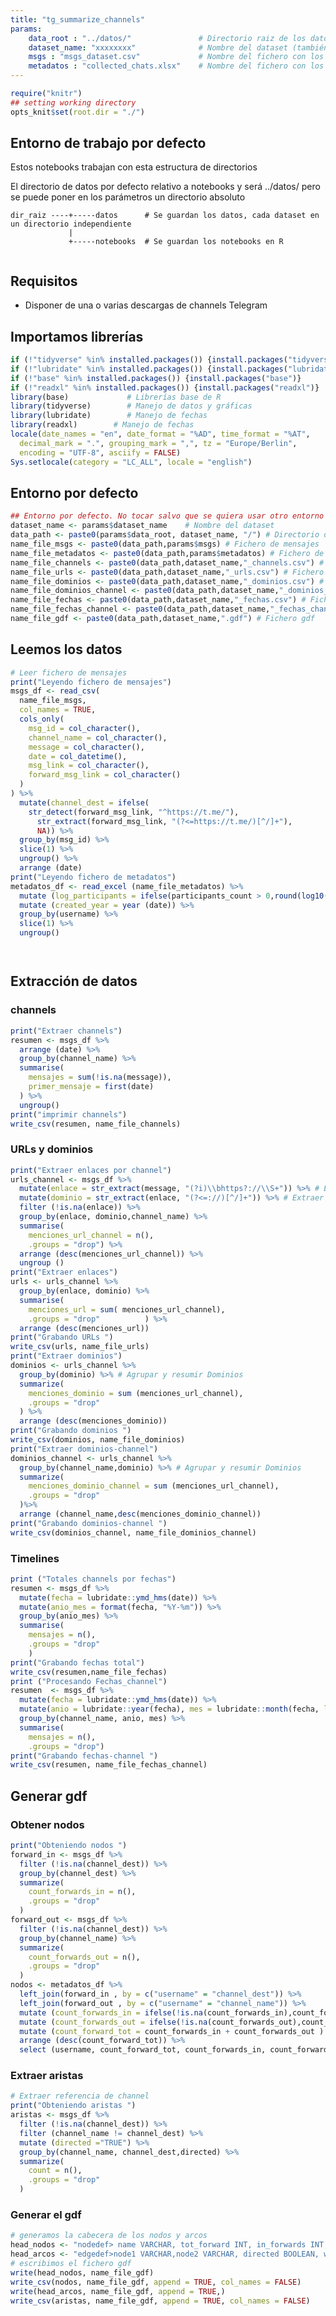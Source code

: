 ---
title: "tg_summarize_channels"
params: 
    data_root : "../datos/"               # Directorio raiz de los datos
    dataset_name: "xxxxxxxx"              # Nombre del dataset (también será el nombre del directorio)
    msgs : "msgs_dataset.csv"             # Nombre del fichero con los mensajes
    metadatos : "collected_chats.xlsx"    # Nombre del fichero con los metadatos de los channels
---

```{r setup, 	echo = TRUE,message = FALSE,	warning = FALSE,include=FALSE, cache = FALSE}

require("knitr")
## setting working directory
opts_knit$set(root.dir = "./")
```

## Entorno de trabajo por defecto

Estos notebooks trabajan con esta estructura de directorios

El directorio de datos por defecto relativo a notebooks y será ../datos/ pero se puede poner en los parámetros un directorio absoluto

```         
dir_raiz ----+-----datos      # Se guardan los datos, cada dataset en un directorio independiente
             |
             +-----notebooks  # Se guardan los notebooks en R
             
```

## Requisitos

-   Disponer de una o varias descargas de channels Telegram

## Importamos librerías

```{r libraries}
if (!"tidyverse" %in% installed.packages()) {install.packages("tidyverse")}
if (!"lubridate" %in% installed.packages()) {install.packages("lubridate")}
if (!"base" %in% installed.packages()) {install.packages("base")}
if (!"readxl" %in% installed.packages()) {install.packages("readxl")}
library(base)             # Librerías base de R
library(tidyverse)        # Manejo de datos y gráficas
library(lubridate)        # Manejo de fechas
library(readxl)        # Manejo de fechas
locale(date_names = "en", date_format = "%AD", time_format = "%AT",
  decimal_mark = ".", grouping_mark = ",", tz = "Europe/Berlin",
  encoding = "UTF-8", asciify = FALSE)
Sys.setlocale(category = "LC_ALL", locale = "english")

```

## Entorno por defecto

```{r environment}
## Entorno por defecto. No tocar salvo que se quiera usar otro entorno
dataset_name <- params$dataset_name    # Nombre del dataset
data_path <- paste0(params$data_root, dataset_name, "/") # Directorio de datos
name_file_msgs <- paste0(data_path,params$msgs) # Fichero de mensajes
name_file_metadatos <- paste0(data_path,params$metadatos) # Fichero de metadatos
name_file_channels <- paste0(data_path,dataset_name,"_channels.csv") # channels
name_file_urls <- paste0(data_path,dataset_name,"_urls.csv") # Fichero urls
name_file_dominios <- paste0(data_path,dataset_name,"_dominios.csv") # Fichero Dominios
name_file_dominios_channel <- paste0(data_path,dataset_name,"_dominios_channel.csv") # Fichero Dominios_channel
name_file_fechas <- paste0(data_path,dataset_name,"_fechas.csv") # Fichero fechas
name_file_fechas_channel <- paste0(data_path,dataset_name,"_fechas_channel.csv") # Fichero fechas_channel
name_file_gdf <- paste0(data_path,dataset_name,".gdf") # Fichero gdf
```

## Leemos los datos

```{r read_data, warning=FALSE}
# Leer fichero de mensajes
print("Leyendo fichero de mensajes")
msgs_df <- read_csv(
  name_file_msgs,
  col_names = TRUE,
  cols_only( 
    msg_id = col_character(),
    channel_name = col_character(),
    message = col_character(),
    date = col_datetime(),
    msg_link = col_character(),
    forward_msg_link = col_character()
  )
) %>%
  mutate(channel_dest = ifelse(
    str_detect(forward_msg_link, "^https://t.me/"), 
      str_extract(forward_msg_link, "(?<=https://t.me/)[^/]+"), 
      NA)) %>% 
  group_by(msg_id) %>%
  slice(1) %>%
  ungroup() %>%
  arrange (date)
print("Leyendo fichero de metadatos")
metadatos_df <- read_excel (name_file_metadatos) %>%
  mutate (log_participants = ifelse(participants_count > 0,round(log10(participants_count),0),0)) %>%
  mutate (created_year = year (date)) %>% 
  group_by(username) %>%
  slice(1) %>%
  ungroup()




```

## Extracción de datos

### channels

```{r extraet_channels, warning=FALSE}
print("Extraer channels")
resumen <- msgs_df %>%
  arrange (date) %>%
  group_by(channel_name) %>%
  summarise(
    mensajes = sum(!is.na(message)),
    primer_mensaje = first(date)
  ) %>%
  ungroup()
print("imprimir channels")
write_csv(resumen, name_file_channels)

```

### URLs y dominios

```{r extraer_urls_dominios}
print("Extraer enlaces por channel")
urls_channel <- msgs_df %>%
  mutate(enlace = str_extract(message, "(?i)\\bhttps?://\\S+")) %>% # Extraer enlaces
  mutate(dominio = str_extract(enlace, "(?<=://)[^/]+")) %>% # Extraer dominios
  filter (!is.na(enlace)) %>%
  group_by(enlace, dominio,channel_name) %>%
  summarise(
    menciones_url_channel = n(),
    .groups = "drop") %>%
  arrange (desc(menciones_url_channel)) %>%
  ungroup ()
print("Extraer enlaces")
urls <- urls_channel %>%
  group_by(enlace, dominio) %>%
  summarise(
    menciones_url = sum( menciones_url_channel),
    .groups = "drop"          ) %>%
  arrange (desc(menciones_url)) 
print("Grabando URLs ")
write_csv(urls, name_file_urls)
print("Extraer dominios")
dominios <- urls_channel %>%
  group_by(dominio) %>% # Agrupar y resumir Dominios
  summarize(
    menciones_dominio = sum (menciones_url_channel),
    .groups = "drop"
  ) %>%
  arrange (desc(menciones_dominio))
print("Grabando dominios ")
write_csv(dominios, name_file_dominios)
print("Extraer dominios-channel")
dominios_channel <- urls_channel %>%
  group_by(channel_name,dominio) %>% # Agrupar y resumir Dominios
  summarize(
    menciones_dominio_channel = sum (menciones_url_channel),
    .groups = "drop"
  )%>%
  arrange (channel_name,desc(menciones_dominio_channel))
print("Grabando dominios-channel ")
write_csv(dominios_channel, name_file_dominios_channel)

```

### Timelines

```{r timelines}
print ("Totales channels por fechas")
resumen <- msgs_df %>%
  mutate(fecha = lubridate::ymd_hms(date)) %>%
  mutate(anio_mes = format(fecha, "%Y-%m")) %>%
  group_by(anio_mes) %>%
  summarise(
    mensajes = n(),
    .groups = "drop"
    )
print("Grabando fechas total")
write_csv(resumen,name_file_fechas)
print ("Procesando Fechas_channel")
resumen  <- msgs_df %>%
  mutate(fecha = lubridate::ymd_hms(date)) %>%
  mutate(anio = lubridate::year(fecha), mes = lubridate::month(fecha, label = TRUE)) %>%
  group_by(channel_name, anio, mes) %>%
  summarise(
    mensajes = n(),
    .groups = "drop")
print("Grabando fechas-channel ")
write_csv(resumen, name_file_fechas_channel)
```

## Generar gdf

### Obtener nodos

```{r extraer_nodos}
print("Obteniendo nodos ")
forward_in <- msgs_df %>%
  filter (!is.na(channel_dest)) %>%
  group_by(channel_dest) %>% 
  summarize(
    count_forwards_in = n(),
    .groups = "drop"
  ) 
forward_out <- msgs_df %>%
  filter (!is.na(channel_dest)) %>%
  group_by(channel_name) %>% 
  summarize(
    count_forwards_out = n(),
    .groups = "drop"
  ) 
nodos <- metadatos_df %>%
  left_join(forward_in , by = c("username" = "channel_dest")) %>%
  left_join(forward_out , by = c("username" = "channel_name")) %>%
  mutate (count_forwards_in = ifelse(!is.na(count_forwards_in),count_forwards_in, 0)) %>%
  mutate (count_forwards_out = ifelse(!is.na(count_forwards_out),count_forwards_out, 0 )) %>%
  mutate (count_forward_tot = count_forwards_in + count_forwards_out ) %>%
  arrange (desc(count_forward_tot)) %>%
  select (username, count_forward_tot, count_forwards_in, count_forwards_out, date, created_year, participants_count, log_participants,fake, verified)   # Cambiar orden de las columnas
```

### Extraer aristas

```{r extraer_aristas}
# Extraer referencia de channel
print("Obteniendo aristas ")
aristas <- msgs_df %>%
  filter (!is.na(channel_dest)) %>%
  filter (channel_name != channel_dest) %>%
  mutate (directed ="TRUE") %>%
  group_by(channel_name, channel_dest,directed) %>% 
  summarize(
    count = n(),
    .groups = "drop"
  ) 

```

### Generar el gdf

```{r write_file_gdf}
# generamos la cabecera de los nodos y arcos
head_nodos <- "nodedef> name VARCHAR, tot_forward INT, in_forwards INT, out_forwards INT, date_since VARCHAR, year_since VARCHAR, participants_count INT, log_participants INT,  fake BOOLEAN, verified BOOLEAN"
head_arcos <- "edgedef>node1 VARCHAR,node2 VARCHAR, directed BOOLEAN, weight INT"  
# escribimos el fichero gdf
write(head_nodos, name_file_gdf)
write_csv(nodos, name_file_gdf, append = TRUE, col_names = FALSE)
write(head_arcos, name_file_gdf, append = TRUE,)
write_csv(aristas, name_file_gdf, append = TRUE, col_names = FALSE)
```
